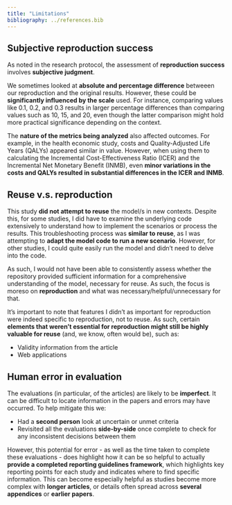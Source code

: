 ```yaml
---
title: "Limitations"
bibliography: ../references.bib
---
```


## Subjective reproduction success

As noted in the research protocol, the assessment of **reproduction success** involves **subjective judgment**.

We sometimes looked at **absolute and percentage difference** betweeen our reproduction and the original results. However, these could be **significantly influenced by the scale** used. For instance, comparing values like 0.1, 0.2, and 0.3 results in larger percentage differences than comparing values such as 10, 15, and 20, even though the latter comparison might hold more practical significance depending on the context.

The **nature of the metrics being analyzed** also affected outcomes. For example, in the health economic study, costs and Quality-Adjusted Life Years (QALYs) appeared similar in value. However, when using them to calculating the Incremental Cost-Effectiveness Ratio (ICER) and the Incremental Net Monetary Benefit (INMB), even **minor variations in the costs and QALYs resulted in substantial differences in the ICER and INMB**.

## Reuse v.s. reproduction

This study **did not attempt to reuse** the model/s in new contexts. Despite this, for some studies, I did have to examine the underlying code extensively to understand how to implement the scenarios or process the results. This troubleshooting process was **similar to reuse**, as I was attempting to **adapt the model code to run a new scenario**. However, for other studies, I could quite easily run the model and didn't need to delve into the code.

As such, I would not have been able to consistently assess whether the repository provided sufficient information for a comprehensive understanding of the model, necessary for reuse. As such, the focus is moreso on **reproduction** and what was necessary/helpful/unnecessary for that.

It's important to note that features I didn't as important for reproduction were indeed specific to reproduction, not to reuse. As such, certain **elements that weren't essential for reproduction might still be highly valuable for reuse** (and, we know, often would be), such as:

* Validity information from the article
* Web applications

## Human error in evaluation

The evaluations (in particular, of the articles) are likely to be **imperfect**. It can be difficult to locate information in the papers and errors may have occurred. To help mitigate this we:

* Had a **second person** look at uncertain or unmet criteria
* Revisited all the evaluations **side-by-side** once complete to check for any inconsistent decisions between them

However, this potential for error - as well as the time taken to complete these evaluations - does highlight how it can be so helpful to actually **provide a completed reporting guidelines framework**, which highlights key reporting points for each study and indicates where to find specific information. This can become especially helpful as studies become more complex with **longer articles**, or details often spread across **several appendices** or **earlier papers**.